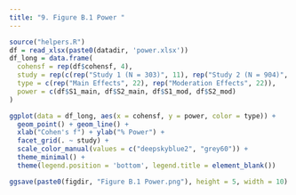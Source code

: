 ```yaml
---
title: "9. Figure B.1 Power "
---
```


```r
source("helpers.R")
df = read_xlsx(paste0(datadir, 'power.xlsx'))
df_long = data.frame(
  cohensf = rep(df$cohensf, 4), 
  study = rep(c(rep("Study 1 (N = 303)", 11), rep("Study 2 (N = 904)", 11)),2),
  type = c(rep("Main Effects", 22), rep("Moderation Effects", 22)), 
  power = c(df$S1_main, df$S2_main, df$S1_mod, df$S2_mod)
)
```

```r
ggplot(data = df_long, aes(x = cohensf, y = power, color = type)) + 
  geom_point() + geom_line() + 
  xlab("Cohen's f") + ylab("% Power") + 
  facet_grid(. ~ study) + 
  scale_color_manual(values = c("deepskyblue2", "grey60")) + 
  theme_minimal() + 
  theme(legend.position = 'bottom', legend.title = element_blank())

ggsave(paste0(figdir, "Figure B.1 Power.png"), height = 5, width = 10)
```

